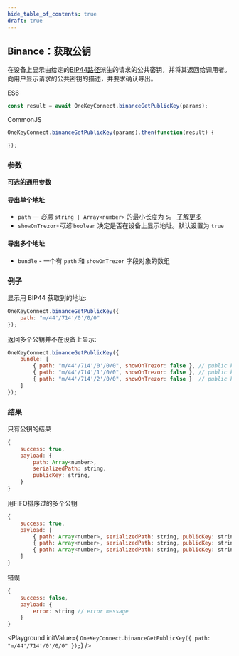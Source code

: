 ```yaml
---
hide_table_of_contents: true
draft: true
---
```


## Binance：获取公钥
在设备上显示由给定的[BIP44路径](./path)派生的请求的公共密钥，并将其返回给调用者。
向用户显示请求的公共密钥的描述，并要求确认导出。

ES6
```javascript
const result = await OneKeyConnect.binanceGetPublicKey(params);
```

CommonJS
```javascript
OneKeyConnect.binanceGetPublicKey(params).then(function(result) {

});
```

### 参数
[****可选的通用参数****](./commonParams)
#### 导出单个地址
- `path` — _必需_ `string | Array<number>` 的最小长度为 `5`。 [了解更多](./path)
- `showOnTrezor`-_可选_ `boolean` 决定是否在设备上显示地址。默认设置为 `true`

#### 导出多个地址

- `bundle` - 一个有 `path` 和 `showOnTrezor` 字段对象的数组

### 例子
显示用 BIP44 获取到的地址:
```javascript
OneKeyConnect.binanceGetPublicKey({
    path: "m/44'/714'/0'/0/0"
});
```
返回多个公钥并不在设备上显示:
```javascript
OneKeyConnect.binanceGetPublicKey({
    bundle: [
        { path: "m/44'/714'/0'/0/0", showOnTrezor: false }, // public key 1
        { path: "m/44'/714'/1'/0/0", showOnTrezor: false }, // public key 2
        { path: "m/44'/714'/2'/0/0", showOnTrezor: false }  // public key 3
    ]
});
```

### 结果
只有公钥的结果
```javascript
{
    success: true,
    payload: {
        path: Array<number>,
        serializedPath: string,
        publicKey: string,
    }
}
```
用FIFO排序过的多个公钥
```javascript
{
    success: true,
    payload: [
        { path: Array<number>, serializedPath: string, publicKey: string }, // public key 1
        { path: Array<number>, serializedPath: string, publicKey: string }, // public key 2
        { path: Array<number>, serializedPath: string, publicKey: string }  // public key 3
    ]
}
```
错误
```javascript
{
    success: false,
    payload: {
        error: string // error message
    }
}
```

<Playground
    initValue={
`OneKeyConnect.binanceGetPublicKey({
    path: "m/44'/714'/0'/0/0"
});`}
/>
